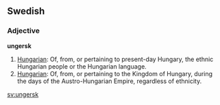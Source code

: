 ==Swedish==
{{sv-mermest|ungersk|ungerskt|ungerske|ungerska}}
===Adjective===
'''ungersk'''

#[[Hungarian]]: Of, from, or pertaining to present-day Hungary, the ethnic Hungarian people or the Hungarian language.
#[[Hungarian]]: Of, from, or pertaining to the Kingdom of Hungary, during the days of the Austro-Hungarian Empire, regardless of ethnicity.

<!--
====Pronounciation====
{| border=1 cellspacing=0
|-
! bgcolor="#F8F8FF" | IPA 
|  ---
|-
! bgcolor="#F8F8FF" | X-SAMPA
|  ---
|}
-->

[[sv:ungersk]]